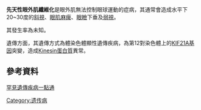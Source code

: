 '''先天性眼外肌纖維化'''是眼外肌無法控制眼球運動的症病，其通常會造成水平下20~30度的[[斜視|斜視]]、[[眼肌麻痺|眼肌麻痺]]、[[眼瞼|眼瞼]]下垂及[[弱視|弱視]]。

其發生率為未知。

遺傳方面，其遺傳方式為體染色體顯性遺傳疾病，為第12對染色體上的[[KIF21A基因|KIF21A基因]]突變，造成[[Kinesin蛋白質|Kinesin蛋白質]]異常。

==參考資料==
[https://web.archive.org/web/20121027175243/http://www.genes-at-taiwan.com.tw/genehelp/ 罕見遺傳疾病一點通]

[[Category:遗传病|Category:遗传病]]